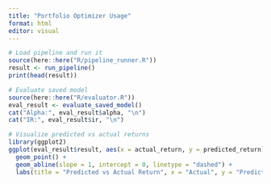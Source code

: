 ```yaml
---
title: "Portfolio Optimizer Usage"
format: html
editor: visual
---
```


```r
# Load pipeline and run it
source(here::here("R/pipeline_runner.R"))
result <- run_pipeline()
print(head(result))
```

```r
# Evaluate saved model
source(here::here("R/evaluator.R"))
eval_result <- evaluate_saved_model()
cat("Alpha:", eval_result$alpha, "\n")
cat("IR:", eval_result$ir, "\n")
```

```r
# Visualize predicted vs actual returns
library(ggplot2)
ggplot(eval_result$result, aes(x = actual_return, y = predicted_return)) +
  geom_point() +
  geom_abline(slope = 1, intercept = 0, linetype = "dashed") +
  labs(title = "Predicted vs Actual Return", x = "Actual", y = "Predicted")
```